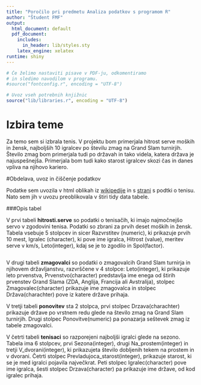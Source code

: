 ```yaml
---
title: "Poročilo pri predmetu Analiza podatkov s programom R"
author: "Študent FMF"
output:
  html_document: default
  pdf_document:
    includes:
      in_header: lib/styles.sty
    latex_engine: xelatex
runtime: shiny
---
```


```r
# Če želimo nastaviti pisave v PDF-ju, odkomentiramo
# in sledimo navodilom v programu.
#source("fontconfig.r", encoding = "UTF-8")

# Uvoz vseh potrebnih knjižnic
source("lib/libraries.r", encoding = "UTF-8")
```

# Izbira teme



Za temo sem si izbrala tenis. V projektu bom primerjala hitrost serve moških in žensk, najboljših 10 igralcev po številu zmag na Grand Slam turnirjih. Število zmag bom primerjala tudi po državah in tako videla, katera država je najuspešnejša. Primerjala bom tudi kako starost igralcev skozi čas in danes vpliva na njihovo kariero. 

#Obdelava, uvoz in čiščenje podatkov


Podatke sem uvozila v html oblikah iz [wikipedije](https://en.wikipedia.org/wiki/List_of_Grand_Slam_men%27s_singles_champions) in s [strani](http://www.ultimatetennisstatistics.com/seasons) s podtki o tenisu. Nato sem jih v uvozu preoblikovala v štiri tidy data tabele. 

###Opis tabel

V prvi tabeli **hitrosti.serve** so podatki o tenisačih, ki imajo najmočnejšo servo v zgodovini tenisa. Podatki so zbrani za prvih deset moških in žensk. Tabela vsebuje 5 stolpcev in sicer Razvrstitev (numeric), ki prikazuje prvih 10 mest, Igralec (character), ki pove ime igralca, Hitrost (value), meritev serve v km/s, Leto(integer), kdaj se je to zgodilo in Spol(factor).

```

```

V drugi tabeli **zmagovalci** so podatki o zmagovalcih Grand Slam turnirja in njihovem državljanstvu, razvrščene v 4 stolpce: Leto(integer), ki prikazuje leto prvenstva, Prvenstvo(character) predstavlja ime enega od štirih prvenstev Grand Slama (ZDA, Anglija, Francija ali Avstralija), stolpec Zmagovalec(character) prikazuje ime zmagovalca in stolpec Država(charachter) pove iz katere države prihaja.

V tretji tabeli **ponovitev** sta 2 stolpca, prvi stolpec Drzava(charachter) prikazuje države po vrstnem redu glede na število zmag na Grand Slam turnirjih. Drugi stolpec Ponovitve(numeric) pa ponazarja seštevek zmag iz tabele zmagovalci.

V četrti tabeli **tenisaci** so razporejeni najboljši igralci glede na sezono. Tabela ima 6 stolpcev, prvi Sezona(integer), drugi Na_prostem(integer) in tretji V_dvorani(integer), ki prikazujeta število dobljenih tekem na prostem in v dvorani. Četrti stolpec Prevladujoca_starost(integer), prikazuje starost, ki se je med igralci pojavila največkrat. Peti stolpec Igralec(character) pove ime igralca, šesti stolpec Drzava(character) pa prikazuje ime države, od kod igralec prihaja.
